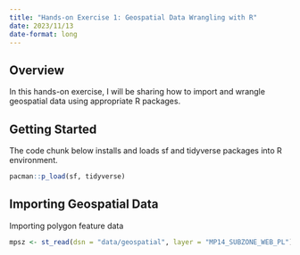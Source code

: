 ```yaml
---
title: "Hands-on Exercise 1: Geospatial Data Wrangling with R"
date: 2023/11/13
date-format: long
---
```


## Overview 

In this hands-on exercise, I will be sharing how to import and wrangle geospatial data using appropriate R packages.

## Getting Started 

The code chunk below installs and loads sf and tidyverse packages into R environment.

```r
pacman::p_load(sf, tidyverse)

```

## Importing Geospatial Data 

Importing polygon feature data

```r
mpsz <- st_read(dsn = "data/geospatial", layer = "MP14_SUBZONE_WEB_PL")

```
